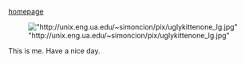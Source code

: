 [http://simoncion.livejournal.com homepage]

[[Image:"http://unix.eng.ua.edu/~simoncion/pix/uglykittenone_lg.jpg"]]

This is me. Have a nice day.
